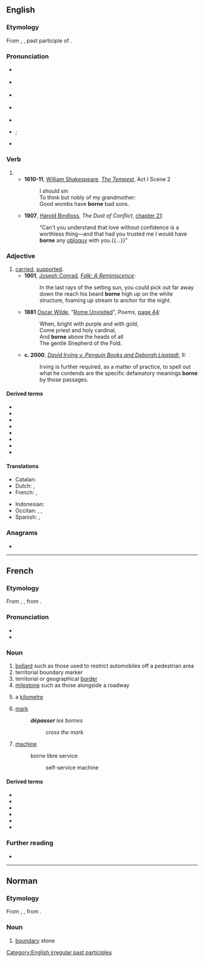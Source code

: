 {{also|Borne|borné}}
==English==

===Etymology===
From {{inh|en|ang|boren}}, {{m|ang|ġeboren}}, past participle of {{m|ang|beran}}.

===Pronunciation===
* {{a|RP}} {{IPA|/bɔːn/|lang=en}}
* {{a|GenAm}} {{IPA|/bɔɹn/|lang=en}}
* {{a|rhotic|horse-hoarse}} {{IPA|/bo(ː)ɹn/|lang=en}}
* {{a|nonrhotic|horse-hoarse}} {{IPA|/boən/|lang=en}}
* {{audio|En-us-borne.ogg|Audio (US)|lang=en}}
* {{homophones|lang=en|born}} {{qualifier|accents with the {{w|horse–hoarse merger}}}}; {{l|en|bawn}} {{qualifier|[[non-rhotic]] accents with the horse–hoarse merger}}
* {{rhymes|ɔː(ɹ)n|lang=en}}

===Verb===
{{head|en|verb form}}

# {{inflection of|bear||past|part|lang=en}}
#* '''1610-11''', [[w:William Shakespeare|William Shakespeare]], ''[[w:The Tempest|The Tempest]]'', Act I Scene 2
#*: I should sin
#*: To think but nobly of my grandmother:
#*: Good wombs have '''borne''' bad sons.
#* '''1907''', [[w:Harold Edward Bindloss|Harold Bindloss]], ''The Dust of Conflict'', [http://openlibrary.org/works/OL4429277W chapter 21]:
#*: “Can't you understand that love without confidence is a worthless thing—and that had you trusted me I would have '''borne''' any [[obloquy]] with you.{{...}}”

===Adjective===
{{en-adj|-}}

# [[carried]], [[supported]].
#* '''1901''', [[w:Joseph Conrad|Joseph Conrad]], ''[[s:Falk|Falk: A Reminiscence]]'':
#*: In the last rays of the setting sun, you could pick out far away down the reach his beard '''borne''' high up on the white structure, foaming up stream to anchor for the night.
#* '''1881''' [[w:Oscar Wilde|Oscar Wilde]], "[[s:Rome Unvisited|Rome Unvisited]]", ''Poems'', [http://books.google.com/books?id=XlICAAAAQAAJ&pg=PA44&dq=wilde+%22Rome+Unvisited%22&hl=en&ei=MwaGTImqA8L_lgeK-4AZ&sa=X&oi=book_result&ct=result&resnum=1&ved=0CCkQ6AEwAA#v=onepage&q&f=false page 44]:
#*: When, bright with purple and with gold, <br/>Come priest and holy cardinal, <br/>And '''borne''' above the heads of all <br/>The gentle Shepherd of the Fold.
#* '''c. 2000''', ''[[s:David Irving v. Penguin Books and Deborah Lipstadt|David Irving v. Penguin Books and Deborah Lipstadt]]'', II:
#*: Irving is further required, as a matter of practice, to spell out what he contends are the specific defamatory meanings '''borne''' by those passages.

====Derived terms====
* {{l|en|airborne}}
* {{l|en|bloodborne}}
* {{l|en|cartborne}}
* {{l|en|seaborne}}
* {{l|en|shipborne}}
* {{l|en|trainborne}}
* {{l|en|wainborne}}
* {{l|en|waterborne}}

====Translations====
{{trans-top|carried, supported}}
* Catalan: {{t|ca|cargat}}
* Dutch: {{t+|nl|gedragen}}, {{t+|nl|ondersteund}}
* French: {{t+|fr|porté}}, {{t+|fr|supporté}}
{{trans-mid}}
* Indonesian: {{t+|id|dibawa}}
* Occitan: {{t+|oc|cargat}}, {{t+|oc|portat}}, {{t|oc|suportat}}
* Spanish: {{t+|es|soportado}}, {{t+|es|aguantado}}
{{trans-bottom}}

===Anagrams===
* {{anagrams|en|a=benor|Boner|Breon|Ebron|boner}}

[[Category:English irregular past participles]]

----

==French==

===Etymology===
From {{inh|fr|LL.|bodina}}, {{m|la|butina}}, from {{der|fr|xtg}}.

===Pronunciation===
* {{fr-IPA}}
* {{audio|Fr-borne.ogg|audio|lang=fr}}

===Noun===
{{fr-noun|f}}

# [[bollard]] such as those used to restrict automobiles off a pedestrian area
# territorial boundary marker
# territorial or geographical [[border]]
# [[milestone]] such as those alongside a roadway
# {{lb|fr|slang}} a [[kilometre]]
# [[mark]]
#: '''''dépasser''' les bornes''
#:: ''cross the mark''
# [[machine]]
#: borne libre service
#:: self-service machine

====Derived terms====
* {{l|fr|borné}}
* {{l|fr|borner}}
* {{l|fr|borne-fontaine}}
* {{l|fr|borne-abreuvoir}}
* {{l|fr|dépasser les bornes}}
* {{l|fr|radioborne}}

===Further reading===
* {{R:TLFi}}

----

==Norman==

===Etymology===
From {{inh|nrf|LL.|bodina}}, {{m|la|butina}}, from {{etyl|xtg|nrf}}.

===Noun===
{{nrf-noun|f}}

# {{lb|nrf|Jersey}} [[boundary]] stone